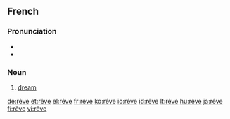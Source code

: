 ==French==

===Pronunciation===
*{{IPA|/ʁɛv/}}
*{{IPA|/REv/}}

===Noun===
{{fr-noun|m}}

# [[dream]]

[[de:rêve]]
[[et:rêve]]
[[el:rêve]]
[[fr:rêve]]
[[ko:rêve]]
[[io:rêve]]
[[id:rêve]]
[[lt:rêve]]
[[hu:rêve]]
[[ja:rêve]]
[[fi:rêve]]
[[vi:rêve]]